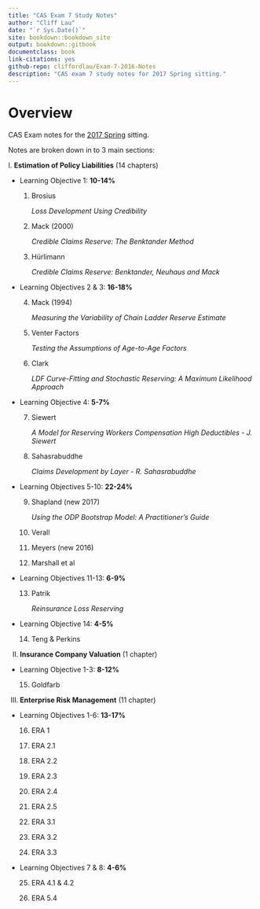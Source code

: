 ```yaml
--- 
title: "CAS Exam 7 Study Notes"
author: "Cliff Lau"
date: "`r Sys.Date()`"
site: bookdown::bookdown_site
output: bookdown::gitbook
documentclass: book
link-citations: yes
github-repo: cliffordlau/Exam-7-2016-Notes
description: "CAS exam 7 study notes for 2017 Spring sitting."
---
```


# Overview {-}

CAS Exam notes for the [2017 Spring](http://www.casact.org/admissions/syllabus/Exam7.pdf) sitting.

Notes are broken down in to 3 main sections:

I. **Estimation of Policy Liabilities** (14 chapters)

* Learning Objective 1: **10-14%**
    
    1. Brosius
    
        *Loss Development Using Credibility*
    
    2. Mack (2000)
    
        *Credible Claims Reserve: The Benktander Method*
    
    3. Hürlimann
    
        *Credible Claims Reserve: Benktander, Neuhaus and Mack*

* Learning Objectives 2 & 3: **16-18%**
    
    4. Mack (1994)
    
        *Measuring the Variability of Chain Ladder Reserve Estimate*
    
    5. Venter Factors
    
        *Testing the Assumptions of Age-to-Age Factors*
    
    6. Clark
    
        *LDF Curve-Fitting and Stochastic Reserving: A Maximum Likelihood Approach*
    
* Learning Objective 4: **5-7%**
    
    7. Siewert
    
        *A Model for Reserving Workers Compensation High Deductibles - J. Siewert*
    
    8. Sahasrabuddhe
    
        *Claims Development by Layer - R. Sahasrabuddhe*
    
* Learning Objectives 5-10: **22-24%**
    
    9. Shapland (new 2017)
    
        *Using the ODP Bootstrap Model: A Practitioner's Guide*
        
    10. Verall
    
    11. Meyers (new 2016)
    
    12. Marshall et al
    
* Learning Objectives 11-13: **6-9%**
    
    13. Patrik
    
        *Reinsurance Loss Reserving*
    
* Learning Objective 14: **4-5%**
    
    14. Teng & Perkins

II. **Insurance Company Valuation** (1 chapter)

* Learning Objective 1-3: **8-12%**

    15. Goldfarb

III. **Enterprise Risk Management** (11 chapter)

* Learning Objectives 1-6: **13-17%**

    16. ERA 1
    
    17. ERA 2.1
    
    18. ERA 2.2
    
    19. ERA 2.3
    
    20. ERA 2.4
    
    21. ERA 2.5
    
    22. ERA 3.1
    
    23. ERA 3.2
    
    24. ERA 3.3
    
* Learning Objectives 7 & 8: **4-6%**

    25. ERA 4.1 & 4.2
    
    26. ERA 5.4